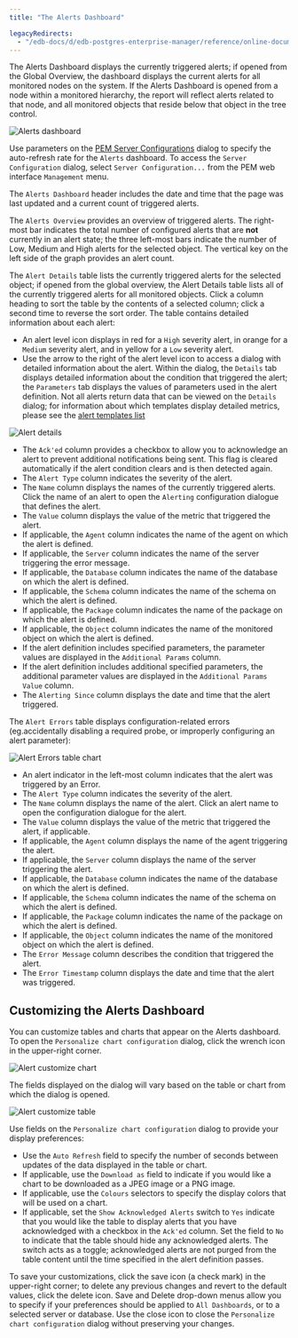 ```yaml
---
title: "The Alerts Dashboard"

legacyRedirects:
  - "/edb-docs/d/edb-postgres-enterprise-manager/reference/online-documentation/8.0/alerts_dashboard.html"
---
```


<div id="alerts_dashboard" class="registered_link"></div>

The Alerts Dashboard displays the currently triggered alerts; if opened from the Global Overview, the dashboard displays the current alerts for all monitored nodes on the system. If the Alerts Dashboard is opened from a node within a monitored hierarchy, the report will reflect alerts related to that node, and all monitored objects that reside below that object in the tree control.

![Alerts dashboard](../../images/alerts_dashboard.png)

Use parameters on the [PEM Server Configurations](../02_pem_server_config/#pem_server_config) dialog to specify the auto-refresh rate for the `Alerts` dashboard. To access the `Server Configuration` dialog, select `Server Configuration...` from the PEM web interface `Management` menu.

The `Alerts Dashboard` header includes the date and time that the page was last updated and a current count of triggered alerts.

The `Alerts Overview` provides an overview of triggered alerts. The right-most bar indicates the total number of configured alerts that are **not** currently in an alert state; the three left-most bars indicate the number of Low, Medium and High alerts for the selected object. The vertical key on the left side of the graph provides an alert count.

The `Alert Details` table lists the currently triggered alerts for the selected object; if opened from the global overview, the Alert Details table lists all of the currently triggered alerts for all monitored objects. Click a column heading to sort the table by the contents of a selected column; click a second time to reverse the sort order. The table contains detailed information about each alert:

-   An alert level icon displays in red for a `High` severity alert, in orange for a `Medium` severity alert, and in yellow for a `Low` severity alert.
-   Use the arrow to the right of the alert level icon to access a dialog with detailed information about the alert. Within the dialog, the `Details` tab displays detailed information about the condition that triggered the alert; the `Parameters` tab displays the values of parameters used in the alert definition. Not all alerts return data that can be viewed on the `Details` dialog; for information about which templates display detailed metrics, please see the [alert templates list](../09_pem_alerting/03_pem_alert_templates/#pem_alert_templates)

![Alert details](../../images/alert_details.png)

-   The `Ack'ed` column provides a checkbox to allow you to acknowledge an alert to prevent additional notifications being sent. This flag is cleared automatically if the alert condition clears and is then detected again.
-   The `Alert Type` column indicates the severity of the alert.
-   The `Name` column displays the names of the currently triggered alerts. Click the name of an alert to open the `Alerting` configuration dialogue that defines the alert.
-   The `Value` column displays the value of the metric that triggered the alert.
-   If applicable, the `Agent` column indicates the name of the agent on which the alert is defined.
-   If applicable, the `Server` column indicates the name of the server triggering the error message.
-   If applicable, the `Database` column indicates the name of the database on which the alert is defined.
-   If applicable, the `Schema` column indicates the name of the schema on which the alert is defined.
-   If applicable, the `Package` column indicates the name of the package on which the alert is defined.
-   If applicable, the `Object` column indicates the name of the monitored object on which the alert is defined.
-   If the alert definition includes specified parameters, the parameter values are displayed in the `Additional Params` column.
-   If the alert definition includes additional specified parameters, the additional parameter values are displayed in the `Additional Params Value` column.
-   The `Alerting Since` column displays the date and time that the alert triggered.

The `Alert Errors` table displays configuration-related errors (eg.accidentally disabling a required probe, or improperly configuring an alert parameter):

![Alert Errors table chart](../../images/alert_errors_table.png)

-   An alert indicator in the left-most column indicates that the alert was triggered by an Error.
-   The `Alert Type` column indicates the severity of the alert.
-   The `Name` column displays the name of the alert. Click an alert name to open the configuration dialogue for the alert.
-   The `Value` column displays the value of the metric that triggered the alert, if applicable.
-   If applicable, the `Agent` column displays the name of the agent triggering the alert.
-   If applicable, the `Server` column displays the name of the server triggering the alert.
-   If applicable, the `Database` column indicates the name of the database on which the alert is defined.
-   If applicable, the `Schema` column indicates the name of the schema on which the alert is defined.
-   If applicable, the `Package` column indicates the name of the package on which the alert is defined.
-   If applicable, the `Object` column indicates the name of the monitored object on which the alert is defined.
-   The `Error Message` column describes the condition that triggered the alert.
-   The `Error Timestamp` column displays the date and time that the alert was triggered.

## Customizing the Alerts Dashboard

You can customize tables and charts that appear on the Alerts dashboard. To open the `Personalize chart configuration` dialog, click the wrench icon in the upper-right corner.

![Alert customize chart](../../images/alerts_customize_chart.png)

The fields displayed on the dialog will vary based on the table or chart from which the dialog is opened.

![Alert customize table](../../images/alerts_customize_table.png)

Use fields on the `Personalize chart configuration` dialog to provide your display preferences:

-   Use the `Auto Refresh` field to specify the number of seconds between updates of the data displayed in the table or chart.
-   If applicable, use the `Download as` field to indicate if you would like a chart to be downloaded as a JPEG image or a PNG image.
-   If applicable, use the `Colours` selectors to specify the display colors that will be used on a chart.
-   If applicable, set the `Show Acknowledged Alerts` switch to `Yes` indicate that you would like the table to display alerts that you have acknowledged with a checkbox in the `Ack'ed` column. Set the field to `No` to indicate that the table should hide any acknowledged alerts. The switch acts as a toggle; acknowledged alerts are not purged from the table content until the time specified in the alert definition passes.

To save your customizations, click the save icon (a check mark) in the upper-right corner; to delete any previous changes and revert to the default values, click the delete icon. Save and Delete drop-down menus allow you to specify if your preferences should be applied to `All Dashboards`, or to a selected server or database. Use the close icon to close the `Personalize chart configuration` dialog without preserving your changes.
